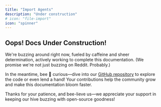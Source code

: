```yaml
---
title: "Import Agents"
description: "Under construction"
# icon: "file-import"
icon: "spinner"
---
```


## Oops! Docs Under Construction!

We're buzzing around right now, fueled by caffeine and sheer determination, actively working to complete this documentation. (We promise we're not just buzzing on Reddit. Probably.)

In the meantime, bee 🐝 curious—dive into our [GitHub repository](https://github.com/i-am-bee/beeai) to explore the code or even lend a hand! Your contributions help the community grow and make this documentation bloom faster.

Thanks for your patience, and bee-lieve us—we appreciate your support in keeping our hive buzzing with open-source goodness!
